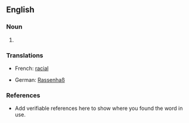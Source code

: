 ==English==

===Noun===
{{en-noun}}

# {{substub}}

===Translations===
{{top}}
* French: [[racial]]
{{mid}}
* German: [[Rassenhaß]] {{m}}
{{bottom}}


===References===
*Add verifiable references here to show where you found the word in use.